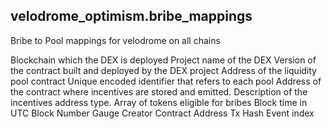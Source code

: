 ## velodrome_optimism.bribe_mappings 
Bribe to Pool mappings for velodrome on all chains


<ParamField path="blockchain">
Blockchain which the DEX is deployed
</ParamField>
<ParamField path="project">
Project name of the DEX
</ParamField>
<ParamField path="version">
Version of the contract built and deployed by the DEX project
</ParamField>
<ParamField path="pool_contract">
Address of the liquidity pool contract
</ParamField>
<ParamField path="pool_id">
Unique encoded identifier that refers to each pool
</ParamField>
<ParamField path="incentives_contract">
Address of the contract where incentives are stored and emitted.
</ParamField>
<ParamField path="incentives_type">
Description of the incentives address type.
</ParamField>
<ParamField path="allowed_rewards">
Array of tokens eligible for bribes
</ParamField>
<ParamField path="evt_block_time">
Block time in UTC
</ParamField>
<ParamField path="evt_block_number">
Block Number
</ParamField>
<ParamField path="contract_address">
Gauge Creator Contract Address
</ParamField>
<ParamField path="evt_tx_hash">
Tx Hash
</ParamField>
<ParamField path="evt_index">
Event index
</ParamField>
